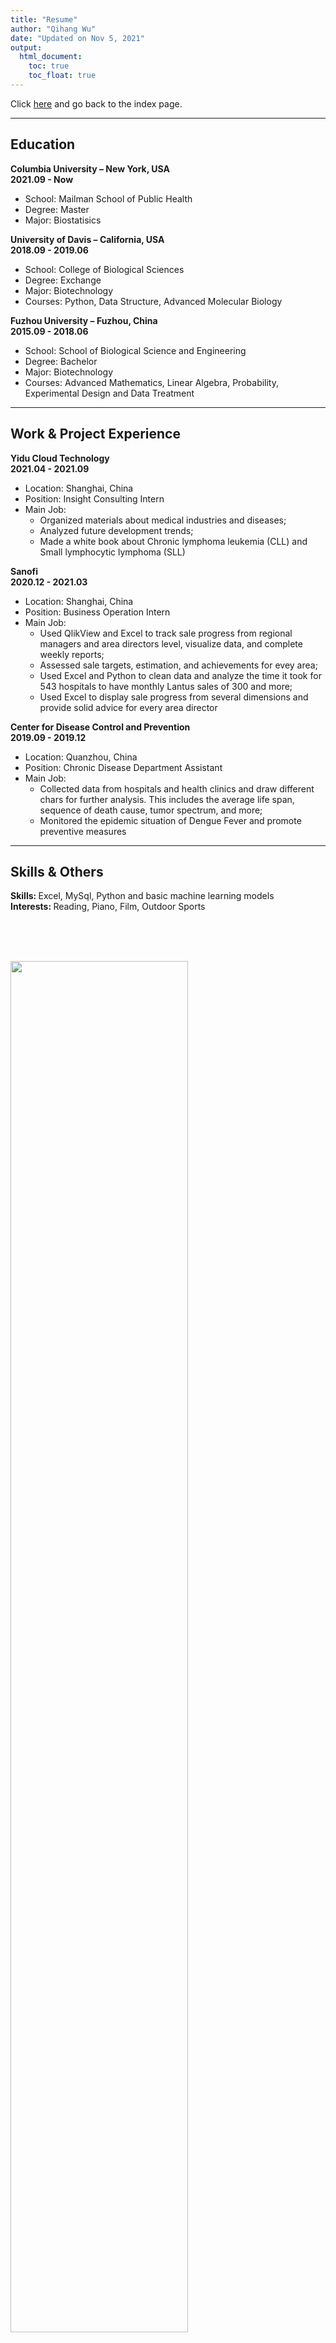 ```yaml
---
title: "Resume"
author: "Qihang Wu"
date: "Updated on Nov 5, 2021"
output: 
  html_document:
    toc: true
    toc_float: true
---
```


Click [here](index.html) and go back to the index page.

----------------------------------------------

## Education
**Columbia University -- New York, USA**  
**2021.09 - Now**

- School: Mailman School of Public Health  
- Degree: Master  
- Major: Biostatisics  
  
**University of Davis -- California, USA**  
**2018.09 - 2019.06**

- School: College of Biological Sciences  
- Degree: Exchange 
- Major: Biotechnology  
- Courses: Python, Data Structure, Advanced Molecular Biology  
  
**Fuzhou University -- Fuzhou, China**  
**2015.09 - 2018.06**

- School: School of Biological Science and Engineering  
- Degree: Bachelor  
- Major: Biotechnology  
- Courses: Advanced Mathematics, Linear Algebra, Probability, Experimental Design and Data Treatment  

----------------------------

## Work & Project Experience
**Yidu Cloud Technology**  
**2021.04 - 2021.09**

- Location: Shanghai, China  
- Position: Insight Consulting Intern  
- Main Job:  
  - Organized materials about medical industries and diseases;  
  - Analyzed future development trends;  
  - Made a white book about Chronic lymphoma leukemia (CLL) and Small lymphocytic lymphoma (SLL)  
    
**Sanofi**  
**2020.12 - 2021.03**

- Location: Shanghai, China  
- Position: Business Operation Intern  
- Main Job:  
  - Used QlikView and Excel to track sale progress from regional managers and area directors level, visualize data, and complete weekly reports;  
  - Assessed sale targets, estimation, and achievements for evey area;  
  - Used Excel and Python to clean data and analyze the time it took for 543 hospitals to have monthly Lantus sales of 300 and more;  
  - Used Excel to display sale progress from several dimensions and provide solid advice for every area director  
  
**Center for Disease Control and Prevention**  
**2019.09 - 2019.12**

- Location: Quanzhou, China  
- Position: Chronic Disease Department Assistant  
- Main Job:  
  - Collected data from hospitals and health clinics and draw different chars for further analysis. This includes the average life span, sequence of death cause, tumor spectrum, and more;  
  - Monitored the epidemic situation of Dengue Fever and promote preventive measures  

------------------

## Skills & Others
**Skills: **
Excel, MySql, Python and basic machine learning models  
**Interests:  **
Reading, Piano, Film, Outdoor Sports

<br>
<br>
<br>

<img src="images/pic2.jpg" style = "width:75%">  
<font size="1"> Photo by <u>[Franki Chamaki](https://unsplash.com/@franki)</u>
on <u>[Unsplash](https://unsplash.com/)</u></font>


-------------------------------------------------

<font size="5"><a href = "#top" target = "_self">Back to top</a></font>


<font size = "3">**Qihang Wu**</font>  
<span style = "color: gray">Master candidate in Biostatistics</span>  
dataviz, rstats

[<i class = "fab fa-linkedin" style="font-size: 2em"></i>](https://www.linkedin.com/in/qihang-wu-2b1b45193/)
[<i class = "fab fa-twitter" style="font-size: 2em"></i>](https://twitter.com/QihangWu1)
[<i class = "fab fa-facebook-square" style="font-size: 2em"></i>](https://www.facebook.com/qihang.wu.56/)